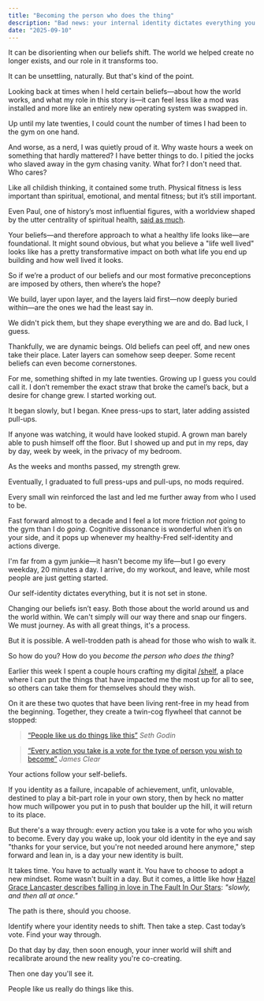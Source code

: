 ```yaml
---
title: "Becoming the person who does the thing"
description: "Bad news: your internal identity dictates everything you do. Good news: you can change it"
date: "2025-09-10"
---
```


<Tweet id="1965662575368265755" />

It can be disorienting when our beliefs shift. The world we helped create no longer exists, and our role in it transforms too.

It can be unsettling, naturally. But that's kind of the point.

Looking back at times when I held certain beliefs—about how the world works, and what my role in this story is—it can feel less like a mod was installed and more like an entirely new operating system was swapped in.

Up until my late twenties, I could count the number of times I had been to the gym on one hand.

And worse, as a nerd, I was quietly proud of it. Why waste hours a week on something that hardly mattered? I have better things to do. I pitied the jocks who slaved away in the gym chasing vanity. What for? I don't need that. Who cares?

Like all childish thinking, it contained some truth. Physical fitness is less important than spiritual, emotional, and mental fitness; but it’s still important.

Even Paul, one of history’s most influential figures, with a worldview shaped by the utter centrality of spiritual health, <a href="https://www.bible.com/bible/111/1TI.4.8.NIV" target="_blank">said as much</a>.

Your beliefs—and therefore approach to what a healthy life looks like—are foundational. It might sound obvious, but what you believe a "life well lived" looks like has a pretty transformative impact on both what life you end up building and how well lived it looks.

So if we’re a product of our beliefs and our most formative preconceptions are imposed by others, then where’s the hope?

We build, layer upon layer, and the layers laid first—now deeply buried within—are the ones we had the least say in.

We didn't pick them, but they shape everything we are and do. Bad luck, I guess.

Thankfully, we are dynamic beings. Old beliefs can peel off, and new ones take their place. Later layers can somehow seep deeper. Some recent beliefs can even become cornerstones.

For me, something shifted in my late twenties. Growing up I guess you could call it. I don’t remember the exact straw that broke the camel’s back, but a desire for change grew. I started working out.

It began slowly, but I began. Knee press-ups to start, later adding assisted pull-ups.

If anyone was watching, it would have looked stupid. A grown man barely able to push himself off the floor. But I showed up and put in my reps, day by day, week by week, in the privacy of my bedroom.

As the weeks and months passed, my strength grew.

Eventually, I graduated to full press-ups and pull-ups, no mods required.

Every small win reinforced the last and led me further away from who I used to be.

Fast forward almost to a decade and I feel a lot more friction _not_ going to the gym than I do _going_. Cognitive dissonance is wonderful when it’s on your side, and it pops up whenever my healthy-Fred self-identity and actions diverge.

I'm far from a gym junkie—it hasn't become my life—but I go every weekday, 20 minutes a day. I arrive, do my workout, and leave, while most people are just getting started.

Our self-identity dictates everything, but it is not set in stone.

Changing our beliefs isn’t easy. Both those about the world around us and the world within. We can't simply will our way there and snap our fingers. We must journey. As with all great things, it's a process.

But it is possible. A well-trodden path is ahead for those who wish to walk it.

So how do you? How do you _become the person who does the thing_?

Earlier this week I spent a couple hours crafting my digital <a href="/shelf" target="_blank">/shelf</a>, a place where I can put the things that have impacted me the most up for all to see, so others can take them for themselves should they wish.

On it are these two quotes that have been living rent-free in my head from the beginning. Together, they create a twin-cog flywheel that cannot be stopped:

> <a href="https://seths.blog/2013/07/people-like-us-do-stuff-like-this/" target="_blank">&ldquo;People like us do things like this&rdquo;</a>
> <cite>Seth Godin</cite>

> <a href="https://jamesclear.com/quotes/every-action-you-take-is-a-vote-for-the-type-of-person-you-wish-to-become" target="_blank">&ldquo;Every action you take is a vote for the type of person you wish to become&rdquo;</a>
> <cite>James Clear</cite>

Your actions follow your self-beliefs.

If you identity as a failure, incapable of achievement, unfit, unlovable, destined to play a bit-part role in your own story, then by heck no matter how much willpower you put in to push that boulder up the hill, it will return to its place.

But there's a way through: every action you take is a vote for who you wish to become. Every day you wake up, look your old identity in the eye and say "thanks for your service, but you're not needed around here anymore," step forward and lean in, is a day your new identity is built.

It takes time. You have to actually want it. You have to choose to adopt a new mindset. Rome wasn't built in a day. But it comes, a little like how <a href="https://quoteinvestigator.com/2018/08/08/all-at-once/" rel="nofollow noreferrer" target="_blank">Hazel Grace Lancaster describes falling in love in The Fault In Our Stars</a>: _"slowly, and then all at once."_

The path is there, should you choose.

Identify where your identity needs to shift. Then take a step. Cast today’s vote. Find your way through.

Do that day by day, then soon enough, your inner world will shift and recalibrate around the new reality you're co-creating.

Then one day you'll see it.

People like us really do things like this.
